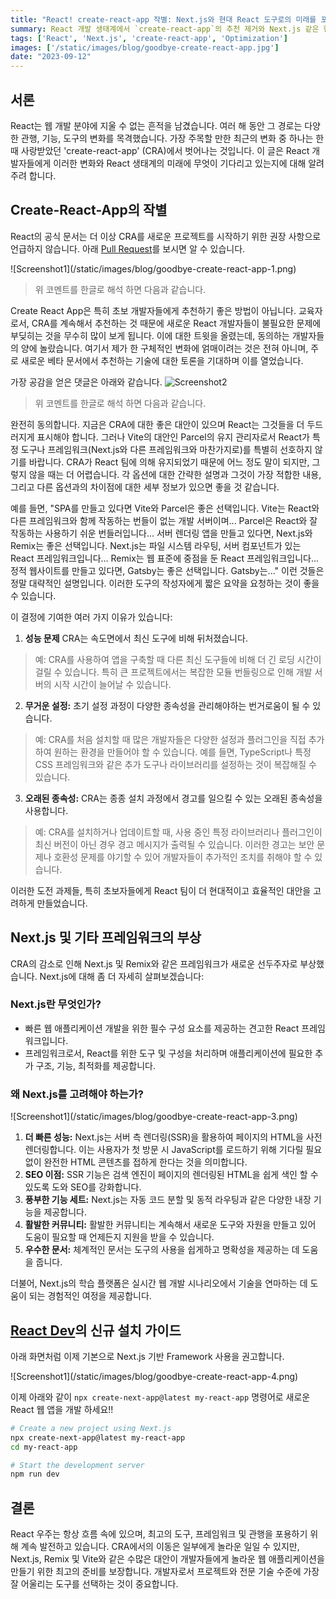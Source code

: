 ```yaml
---
title: "React! create-react-app 작별: Next.js와 현대 React 도구로의 미래를 포옹하다"
summary: React 개발 생태계에서 `create-react-app`의 추천 제거와 Next.js 같은 현대적인 도구의 강조에 관한 변화를 다룹니다. Next.js의 특징과 이점, 그리고 React 개발자 커뮤니티의 반응에 대해 소개합니다.
tags: ['React', 'Next.js', 'create-react-app', 'Optimization']
images: ['/static/images/blog/goodbye-create-react-app.jpg']
date: "2023-09-12"
---
```


<TOCInline toc={props.toc} asDisclosure />

## 서론

React는 웹 개발 분야에 지울 수 없는 흔적을 남겼습니다. 여러 해 동안 그 경로는 다양한 관행, 기능, 도구의 변화를 목격했습니다. 가장 주목할 만한 최근의 변화 중 하나는 한때 사랑받았던 'create-react-app' (CRA)에서 벗어나는 것입니다. 이 글은 React 개발자들에게 이러한 변화와 React 생태계의 미래에 무엇이 기다리고 있는지에 대해 알려주려 합니다.


## Create-React-App의 작별

React의 공식 문서는 더 이상 CRA를 새로운 프로젝트를 시작하기 위한 권장 사항으로 언급하지 않습니다. 
<Callout type="default">
아래 [Pull Request](https://github.com/reactjs/react.dev/pull/5487)를 보시면 알 수 있습니다.
<div style={{ display: 'flex', flexDirection: 'column', alignItems: 'center', justifyContent: 'center' }}>
![Screenshot1](/static/images/blog/goodbye-create-react-app-1.png)
</div>

> 위 코멘트를 한글로 해석 하면 다음과 같습니다.

<Callout type="warning">
Create React App은 특히 초보 개발자들에게 추천하기 좋은 방법이 아닙니다.
교육자로서, CRA를 계속해서 추천하는 것 때문에 새로운 React 개발자들이 불필요한 문제에 부딪히는 것을 무수히 많이 보게 됩니다. 이에 대한 트윗을 올렸는데, 동의하는 개발자들의 양에 놀랐습니다.
여기서 제가 한 구체적인 변화에 얽매이려는 것은 전혀 아니며, 주로 새로운 베타 문서에서 추천하는 기술에 대한 토론을 기대하며 이를 열었습니다.
</Callout>

가장 공감을 얻은 댓글은 아래와 같습니다.
![Screenshot2](/static/images/blog/goodbye-create-react-app-2.png)

> 위 코멘트를 한글로 해석 하면 다음과 같습니다.

<Callout type="warning">
완전히 동의합니다. 지금은 CRA에 대한 좋은 대안이 있으며 React는 그것들을 더 두드러지게 표시해야 합니다. 그러나 Vite의 대안인 Parcel의 유지 관리자로서 React가 특정 도구나 프레임워크(Next.js와 다른 프레임워크와 마찬가지로)를 특별히 선호하지 않기를 바랍니다. CRA가 React 팀에 의해 유지되었기 때문에 어느 정도 말이 되지만, 그렇지 않을 때는 더 어렵습니다. 각 옵션에 대한 간략한 설명과 그것이 가장 적합한 내용, 그리고 다른 옵션과의 차이점에 대한 세부 정보가 있으면 좋을 것 같습니다.

예를 들면, "SPA를 만들고 있다면 Vite와 Parcel은 좋은 선택입니다. Vite는 React와 다른 프레임워크와 함께 작동하는 번들이 없는 개발 서버이며... Parcel은 React와 잘 작동하는 사용하기 쉬운 번들러입니다... 
<span className="text-red-600 font-bold">서버 렌더링 앱을 만들고 있다면, Next.js와 Remix는 좋은 선택입니다. 
Next.js는 파일 시스템 라우팅, 서버 컴포넌트가 있는 React 프레임워크입니다...</span>
Remix는 웹 표준에 중점을 둔 React 프레임워크입니다... 정적 웹사이트를 만들고 있다면, Gatsby는 좋은 선택입니다. Gatsby는..." 이런 것들은 정말 대략적인 설명입니다. 이러한 도구의 작성자에게 짧은 요약을 요청하는 것이 좋을 수 있습니다.
</Callout>
</Callout>

이 결정에 기여한 여러 가지 이유가 있습니다:

1. **성능 문제** CRA는 속도면에서 최신 도구에 비해 뒤처졌습니다.
> 예: CRA를 사용하여 앱을 구축할 때 다른 최신 도구들에 비해 더 긴 로딩 시간이 걸릴 수 있습니다. 특히 큰 프로젝트에서는 복잡한 모듈 번들링으로 인해 개발 서버의 시작 시간이 늘어날 수 있습니다.

2. **무거운 설정:** 초기 설정 과정이 다양한 종속성을 관리해야하는 번거로움이 될 수 있습니다.
> 예: CRA를 처음 설치할 때 많은 개발자들은 다양한 설정과 플러그인을 직접 추가하여 원하는 환경을 만들어야 할 수 있습니다. 예를 들면, TypeScript나 특정 CSS 프레임워크와 같은 추가 도구나 라이브러리를 설정하는 것이 복잡해질 수 있습니다.

3. **오래된 종속성:** CRA는 종종 설치 과정에서 경고를 일으킬 수 있는 오래된 종속성을 사용합니다.
> 예: CRA를 설치하거나 업데이트할 때, 사용 중인 특정 라이브러리나 플러그인이 최신 버전이 아닌 경우 경고 메시지가 출력될 수 있습니다. 이러한 경고는 보안 문제나 호환성 문제를 야기할 수 있어 개발자들이 추가적인 조치를 취해야 할 수 있습니다.

이러한 도전 과제들, 특히 초보자들에게 React 팀이 더 현대적이고 효율적인 대안을 고려하게 만들었습니다.

## Next.js 및 기타 프레임워크의 부상

CRA의 감소로 인해 Next.js 및 Remix와 같은 프레임워크가 새로운 선두주자로 부상했습니다. Next.js에 대해 좀 더 자세히 살펴보겠습니다:

### Next.js란 무엇인가?

- 빠른 웹 애플리케이션 개발을 위한 필수 구성 요소를 제공하는 견고한 React 프레임워크입니다.
- 프레임워크로서, React를 위한 도구 및 구성을 처리하며 애플리케이션에 필요한 추가 구조, 기능, 최적화를 제공합니다.

### 왜 Next.js를 고려해야 하는가?

<div style={{ display: 'flex', flexDirection: 'column', alignItems: 'center', justifyContent: 'center' }}>
![Screenshot1](/static/images/blog/goodbye-create-react-app-3.png)
</div>

1. **더 빠른 성능:** Next.js는 서버 측 렌더링(SSR)을 활용하여 페이지의 HTML을 사전 렌더링합니다. 이는 사용자가 첫 방문 시 JavaScript를 로드하기 위해 기다릴 필요 없이 완전한 HTML 콘텐츠를 접하게 한다는 것을 의미합니다.
2. **SEO 이점:** SSR 기능은 검색 엔진이 페이지의 렌더링된 HTML을 쉽게 색인 할 수 있도록 도와 SEO를 강화합니다.
3. **풍부한 기능 세트:** Next.js는 자동 코드 분할 및 동적 라우팅과 같은 다양한 내장 기능을 제공합니다.
4. **활발한 커뮤니티:** 활발한 커뮤니티는 계속해서 새로운 도구와 자원을 만들고 있어 도움이 필요할 때 언제든지 지원을 받을 수 있습니다.
5. **우수한 문서:** 체계적인 문서는 도구의 사용을 쉽게하고 명확성을 제공하는 데 도움을 줍니다.

더불어, Next.js의 학습 플랫폼은 실시간 웹 개발 시나리오에서 기술을 연마하는 데 도움이 되는 경험적인 여정을 제공합니다.


## [React Dev](https://react.dev)의 신규 설치 가이드
아래 화면처럼 이제 기본으로 Next.js 기반 Framework 사용을 권고합니다.
<div style={{ display: 'flex', flexDirection: 'column', alignItems: 'center', justifyContent: 'center' }}>
![Screenshot1](/static/images/blog/goodbye-create-react-app-4.png)
</div>

이제 아래와 같이 `npx create-next-app@latest my-react-app` 명령어로 새로운 React 웹 앱을 개발 하세요!!
```bash {2} showLineNumbers
# Create a new project using Next.js
npx create-next-app@latest my-react-app
cd my-react-app

# Start the development server
npm run dev
```

## 결론

React 우주는 항상 흐름 속에 있으며, 최고의 도구, 프레임워크 및 관행을 포용하기 위해 계속 발전하고 있습니다. CRA에서의 이동은 일부에게 놀라운 일일 수 있지만, Next.js, Remix 및 Vite와 같은 수많은 대안이 개발자들에게 놀라운 웹 애플리케이션을 만들기 위한 최고의 준비를 보장합니다. 개발자로서 프로젝트와 전문 기술 수준에 가장 잘 어울리는 도구를 선택하는 것이 중요합니다.